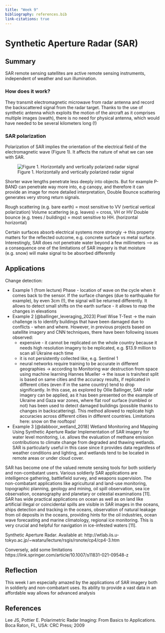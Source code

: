 ```yaml
---
title: "Week 9"
bibliography: references.bib
link-citations: true
---
```


# Synthetic Aperture Radar (SAR) {.unnumbered}

## Summary

SAR remote sensing satellites are active remote sensing instruments, independent of weather and sun illumination.

### How does it work?

They transmit electromagnetic microwave from radar antenna and record the backscattered signal from the radar target. Thanks to the use of synthetic antenna which exploits the motion of the aircraft as it comprises multiple images (swath), there is no need for physical antenna, which would have needed to be several kilometers long (!)

### SAR polarization

Polarization of SAR implies the orientation of the electrical field of the electromagnetic wave (Figure 1). It affects the nature of what we can see with SAR.

![Figure 1. Horizontally and vertically polarized radar signal](images/sar.png)

Shorter wave lengths penetrate less deeply into objects. But for example P-BAND can penetrate way more into, e.g canopy, and therefore it can provide an image for more detailed interpretation, Double Bounce scattering generates very strong return signals.

Rough scattering (e.g. bare earth) = most sensitive to VV (vertical vertical polarization) Volume scattering (e.g. leaves) = cross, VH or HV Double bounce (e.g. trees / buildings) = most sensitive to HH. (horizontal horizontal)

Certain surfaces absorb electrical systems more strongly -\> this property matters for the reflected outcome, e.g. concrete surface vs metal surface. Interestingly, SAR does not penetrate water beyond a few millimeters --\> as a consequence one of the limitations of SAR imagery is that moisture (e.g. snow) will make signal to be absorbed differently

## Applications

Change detection:

-   Example 1 (from lecture) Phase - location of wave on the cycle when it comes back to the sensor. If the surface changes (due to earthquake for example), by even 3cm (!), the signal will be returned differently. It allows to detect small shifts on the earth surface - it allows to map the changes in elevations
-   Example 2 [@ballinger_leveraging_2023] Pixel Wise T-Test -\> the main challenge is to identify buildings that have been damaged due to conflicts - when and where. However, in previous projects based on satellite imagery and CNN techniques, there have been following issues observed:
    -   expensive - it cannot be replicated on the whole country because it needs high resolution imagery to be replicated, e.g. \$13.9 million to scan all Ukraine each time
    -   it is not persistently collected like, e.g. Sentinel 1
    -   neural networks require training to be accurate in different geographies -\> according to Monitoring war destruction from space using machine learning Hannes Mueller -\> the issue is train/test split is based on same cities and the accuracy results, if replicated in different cities (even if in the same country) tend to drop significantly. In this case, as explored by Ollie Ballinger, SAR radar imagery can be applied, as it has been presented on the example of Ukraine and Gaza war zones, where flat roof surface (rumbled or not) has been used to detect damaged buildings (possible thanks to changes in backscattering). This method allowed to replicate high accuracies across different cities in different countries. Limitations here: snow on the rooftops!
-   Example 3 [@dabboor_wetland_2018] Wetland Monitoring and Mapping Using Synthetic Aperture Radar Implementation of SAR imagery for water level monitoring, i.e. allows the evaluation of methane emission contributions to climate change from degraded and thawing wetlands. SAR is particularly useful in this case since it provides data regardless of weather conditions and lighting, and wetlands tend to be located in remote areas or under cloud cover.

SAR has become one of the valued remote sensing tools for both soldierly and non-combatant users. Various soldierly SAR applications are intelligence gathering, battlefield survey, and weapons supervision. The non-combatant applications like agricultural and land-use monitoring, topographic planning, geology and mining, oil spill observation, sea ice observation, oceanography and planetary or celestial examinations \[11\]. SAR has wide practical applications on ocean as well as on land like artificial illegal or coincidental spills are visible in SAR images in the oceans, ships detection and tracking in the oceans, observation of natural leakage from oil deposits in the oceans, providing hints for the oil industries, ocean wave forecasting and marine climatology, regional ice monitoring. This is very crucial and helpful for navigation in ice-infested waters \[11\].

Synthetic Aperture Radar. Available at: http://wtlab.iis.u-tokyo.ac.jp/\~wataru/lecture/rsgis/rsnote/cp4/cp4-3.htm

Conversely, add some limitations https://link.springer.com/article/10.1007/s11831-021-09548-z

## Reflection

This week I am especially amazed by the applications of SAR imagery both in soldierly and non-combatant uses. Its ability to provide a vast data in an affordable way allows for advanced analysis

## References

Lee JS, Pottier E. Polarimetric Radar Imaging: From Basics to Applications. Boca Raton, FL, USA: CRC Press; 2009

::: {#refs}
:::
